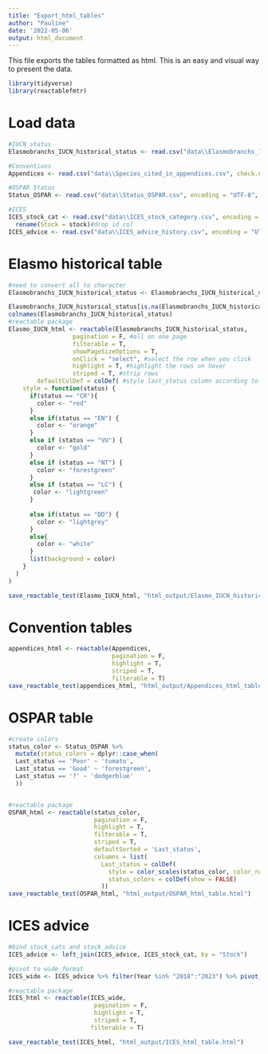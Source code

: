 ```yaml
---
title: "Export_html_tables"
author: "Pauline"
date: '2022-05-06'
output: html_document
---
```

This file exports the tables formatted as html. This is an easy and visual way to present the data.
```r
library(tidyverse)
library(reactablefmtr)
```

# Load data
```r
#IUCN_status
Elasmobranchs_IUCN_historical_status <- read.csv("data\\Elasmobranchs_IUCN_historical_status.csv", encoding = "UTF-8",check.names = F) %>% filter(Region != "France (continental)") %>% select(-"Before_last_evaluation", -"Before_last_status")

#Conventions
Appendices <- read.csv("data\\Species_cited_in_appendices.csv", check.names = F)

#OSPAR Status
Status_OSPAR <- read.csv("data\\Status_OSPAR.csv", encoding = "UTF-8", check.names = F) #to have symbols

#ICES
ICES_stock_cat <- read.csv("data\\ICES_stock_category.csv", encoding = "UTF-8", check.names = F) %>% select(-1) %>%
  rename(Stock = stock)#drop id col
ICES_advice <- read.csv("data\\ICES_advice_history.csv", encoding = "UTF-8", check.names = F) %>% select(-1) #drop 1st id col
```

# Elasmo historical table
```r
#need to convert all to character
Elasmobranchs_IUCN_historical_status <- Elasmobranchs_IUCN_historical_status %>% mutate(across(everything(), as.character))

Elasmobranchs_IUCN_historical_status[is.na(Elasmobranchs_IUCN_historical_status)] <- " " #replace NAs by blank for better visualisation
colnames(Elasmobranchs_IUCN_historical_status)
#reactable package
Elasmo_IUCN_html <- reactable(Elasmobranchs_IUCN_historical_status,
                  pagination = F, #all on one page
                  filterable = T,
                  showPageSizeOptions = T,
                  onClick = "select", #select the row when you click
                  highlight = T, #highlight the rows on hover
                  striped = T, #strip rows
        defaultColDef = colDef( #style last_status column according to IUCN colors
    style = function(status) {
      if(status == "CR"){
        color <- "red"
      }
      else if(status == "EN") {
        color <- "orange"
      }
      else if (status == "VU") {
        color <- "gold"
      }
      else if (status == "NT") {
        color <- "forestgreen"
      }
      else if (status == "LC") {
       color <- "lightgreen" 
      }
      
      else if(status == "DD") {
        color <- "lightgrey"
      }
      else{
        color <- "white"
      }
      list(background = color)
    }
  )
)

save_reactable_test(Elasmo_IUCN_html, "html_output/Elasmo_IUCN_historical_table.html")
```

# Convention tables
```r
appendices_html <- reactable(Appendices, 
                             pagination = F, 
                             highlight = T, 
                             striped = T,
                             filterable = T)
save_reactable_test(appendices_html, "html_output/Appendices_html_table.html")
```

# OSPAR table
```r
#create colors
status_color <- Status_OSPAR %>% 
  mutate(status_colors = dplyr::case_when(
  Last_status == 'Poor' ~ 'tomato',
  Last_status == 'Good' ~ 'forestgreen',
  Last_status == '?' ~ 'dodgerblue'
  ))


#reactable package
OSPAR_html <- reactable(status_color,
                        pagination = F,
                        highlight = T,
                        filterable = T,
                        striped = T,
                        defaultSorted = 'Last_status',
                        columns = list(
                          Last_status = colDef(
                            style = color_scales(status_color, color_ref = 'status_colors')),
                            status_colors = colDef(show = FALSE)
                          ))
save_reactable_test(OSPAR_html, "html_output/OSPAR_html_table.html")
```

# ICES advice
```r
#bind stock_cats and stock_advice
ICES_advice <- left_join(ICES_advice, ICES_stock_cat, by = "Stock")

#pivot to wide format
ICES_wide <- ICES_advice %>% filter(Year %in% "2018":"2023") %>% pivot_wider(names_from = Year, values_from = Advice) %>% relocate(Stock, stock_category)

#reactable package
ICES_html <- reactable(ICES_wide,
                        pagination = F,
                        highlight = T,
                        striped = T,
                       filterable = T)

save_reactable_test(ICES_html, "html_output/ICES_html_table.html")
```
